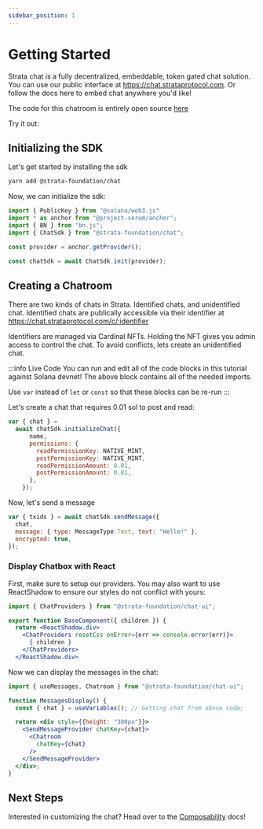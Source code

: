 ```yaml
---
sidebar_position: 1
---
```


# Getting Started

Strata chat is a fully decentralized, embeddable, token gated chat solution. You can use our public interface
at https://chat.strataprotocol.com. Or follow the docs here to embed chat anywhere you'd like!

The code for this chatroom is entirely open source [here](https://github.com/StrataFoundation/strata/tree/master/packages/chat-ui)

Try it out:


<div style={{ height: "300px" }}>
</div>

## Initializing the SDK

Let's get started by installing the sdk

```bash
yarn add @strata-foundation/chat
```

Now, we can initialize the sdk:

```jsx
import { PublicKey } from "@solana/web3.js"
import * as anchor from "@project-serum/anchor";
import { BN } from "bn.js";
import { ChatSdk } from "@strata-foundation/chat";

const provider = anchor.getProvider();

const chatSdk = await ChatSdk.init(provider);
```

## Creating a Chatroom

There are two kinds of chats in Strata. Identified chats, and unidentified chat. Identified chats are publically accessible via their identifier
at https://chat.strataprotocol.com/c/:identifier

Identifiers are managed via Cardinal NFTs. Holding the NFT gives you admin access to control the chat. To avoid conflicts,
lets create an unidentified chat.

:::info Live Code
You can run and edit all of the code blocks in this tutorial against Solana devnet! The above block contains all of the needed imports.

Use `var` instead of `let` or `const` so that these blocks can be re-run
:::

Let's create a chat that requires 0.01 sol to post and read:


```jsx async name=create_chat
var { chat } =
  await chatSdk.initializeChat({
      name,
      permissions: {
        readPermissionKey: NATIVE_MINT,
        postPermissionKey: NATIVE_MINT,
        readPermissionAmount: 0.01,
        postPermissionAmount: 0.01,
      },
    });
```

Now, let's send a message

```jsx async name=send deps=create_chat
var { txids } = await chatSdk.sendMessage({
  chat,
  message: { type: MessageType.Text, text: "Hello!" },
  encrypted: true,
});
```

### Display Chatbox with React

First, make sure to setup our providers. You may also want to use ReactShadow to ensure
our styles do not conflict with yours:

```jsx
import { ChatProviders } from "@strata-foundation/chat-ui";

export function BaseComponent({ children }) {
  return <ReactShadow.div>
    <ChatProviders resetCss onError={err => console.error(err)}>
      { children }
    </ChatProviders>
  </ReactShadow.div>
```


Now we can display the messages in the chat:
```js
import { useMessages, Chatroom } from "@strata-foundation/chat-ui";
```
```jsx live
function MessagesDisplay() {
  const { chat } = useVariables(); // Getting chat from above code;

  return <div style={{height: "300px"}}>
    <SendMessageProvider chatKey={chat}>
      <Chatroom
        chatKey={chat}
      />
    </SendMessageProvider>
  </div>;
}
```

## Next Steps

Interested in customizing the chat? Head over to the [Composability](./composability) docs!

